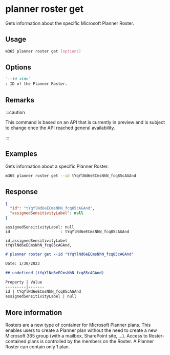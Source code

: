 
# planner roster get

Gets information about the specific Microsoft Planner Roster.

## Usage

```sh
m365 planner roster get [options]
```

## Options

```md definition-list
`--id <id>`
: ID of the Planner Roster.
```

<Global />

## Remarks

:::caution

This command is based on an API that is currently in preview and is subject to change once the API reached general availability.

:::

## Examples

Gets information about a specific Planner Roster.

```sh
m365 planner roster get --id tYqYlNd6eECmsNhN_fcq85cAGAnd
```

## Response

<Tabs>
  <TabItem value="JSON">

  ```json
  {
    "id": "tYqYlNd6eECmsNhN_fcq85cAGAnd",
    "assignedSensitivityLabel": null
  }
  ```

  </TabItem>
  <TabItem value="Text">

  ```text
  assignedSensitivityLabel: null
  id                      : tYqYlNd6eECmsNhN_fcq85cAGAnd
  ```

  </TabItem>
  <TabItem value="CSV">

  ```csv
  id,assignedSensitivityLabel
  tYqYlNd6eECmsNhN_fcq85cAGAnd,
  ```

  </TabItem>
  <TabItem value="Markdown">

  ```md
  # planner roster get --id "tYqYlNd6eECmsNhN_fcq85cAGAnd"

  Date: 1/30/2023

  ## undefined (tYqYlNd6eECmsNhN_fcq85cAGAnd)

  Property | Value
  ---------|-------
  id | tYqYlNd6eECmsNhN_fcq85cAGAnd
  assignedSensitivityLabel | null
  ```

  </TabItem>
</Tabs>

## More information

Rosters are a new type of container for Microsoft Planner plans. This enables users to create a Planner plan without the need to create a new Microsoft 365 group (with a mailbox, SharePoint site, ...). Access to Roster-contained plans is controlled by the members on the Roster. A Planner Roster can contain only 1 plan.
